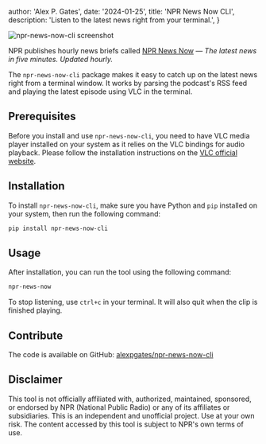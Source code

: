 
  author: 'Alex P. Gates',
  date: '2024-01-25',
  title: 'NPR News Now CLI',
  description:
    'Listen to the latest news right from your terminal.',
}


<Image src={screenshot} alt="npr-news-now-cli screenshot" />

NPR publishes hourly news briefs called [NPR News Now](https://www.npr.org/podcasts/500005/npr-news-now) &mdash; _The latest news in five minutes. Updated hourly._

The `npr-news-now-cli` package makes it easy to catch up on the latest news right from a terminal window. It works by parsing the podcast's RSS feed and playing the latest episode using VLC in the terminal.

## Prerequisites

Before you install and use `npr-news-now-cli`, you need to have VLC media player installed on your system as it relies on the VLC bindings for audio playback. Please follow the installation instructions on the [VLC official website](https://www.videolan.org/vlc/index.html).

## Installation

To install `npr-news-now-cli`, make sure you have Python and `pip` installed on your system, then run the following command:

```bash
pip install npr-news-now-cli
```

## Usage

After installation, you can run the tool using the following command:

```bash
npr-news-now
```

To stop listening, use `ctrl+c` in your terminal. It will also quit when the clip is finished playing.

## Contribute

The code is available on GitHub: [alexpgates/npr-news-now-cli](https://github.com/alexpgates/npr-news-now-cli)

## Disclaimer

This tool is not officially affiliated with, authorized, maintained, sponsored, or endorsed by NPR (National Public Radio) or any of its affiliates or subsidiaries. This is an independent and unofficial project. Use at your own risk. The content accessed by this tool is subject to NPR's own terms of use.
